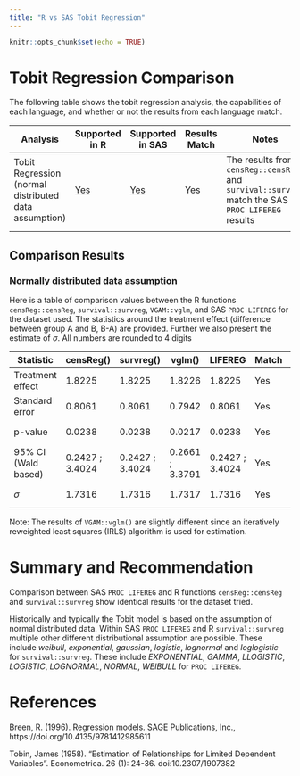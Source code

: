 ```yaml
---
title: "R vs SAS Tobit Regression"
---
```


```r
knitr::opts_chunk$set(echo = TRUE)
```

# Tobit Regression Comparison

The following table shows the tobit regression analysis, the capabilities of each language, and whether or not the results from each language match.

| Analysis | Supported in R | Supported in SAS | Results Match | Notes |
|----------|----------------|------------------|---------------|-------|
| Tobit Regression (normal distributed data assumption) | [Yes](../R/tobit%20regression.html) | [Yes](../SAS/tobit%20regression%20SAS.html) | Yes | The results from `censReg::censReg` and `survival::survreg` match the SAS `PROC LIFEREG` results
                                        |

## Comparison Results

### Normally distributed data assumption

Here is a table of comparison values between the R functions `censReg::censReg`, `survival::survreg`, `VGAM::vglm`, and SAS `PROC LIFEREG` for the dataset used.
The statistics around the treatment effect (difference between group A and B, B-A) are provided. Further we also present the estimate of $\sigma$. All numbers are rounded to 4 digits

| Statistic          | censReg()  | survreg() | vglm() | LIFEREG | Match | Notes |
|--------------------|------------|-----------|--------|---------|-------|-------|
| Treatment effect   | 1.8225          | 1.8225          | 1.8226          | 1.8225          | Yes | see below
| Standard error     | 0.8061          | 0.8061          | 0.7942          | 0.8061          | Yes | see below
| p-value            | 0.0238          | 0.0238          | 0.0217          | 0.0238          | Yes | see below
| 95% CI (Wald based)| 0.2427 ; 3.4024 | 0.2427 ; 3.4024 | 0.2661 ; 3.3791 | 0.2427 ; 3.4024 | Yes | see below
| $\sigma$           | 1.7316          | 1.7316          | 1.7317          | 1.7316          | Yes | see below


Note: The results of `VGAM::vglm()` are slightly different since an iteratively reweighted least squares (IRLS) algorithm is used for estimation.


# Summary and Recommendation

Comparison between SAS `PROC LIFEREG` and R functions `censReg::censReg` and `survival::survreg` show identical results for the dataset tried. 

Historically and typically the Tobit model is based on the assumption of normal distributed data. Within SAS `PROC LIFEREG` and R `survival::survreg` multiple other different distributional assumption are possible. These include *weibull*, *exponential*, *gaussian*, *logistic*, *lognormal* and *loglogistic* for `survival::survreg`. These include *EXPONENTIAL*, *GAMMA*, *LLOGISTIC*, *LOGISTIC*, *LOGNORMAL*, *NORMAL*, *WEIBULL* for `PROC LIFEREG`.

# References

Breen, R. (1996). Regression models. SAGE Publications, Inc., https://doi.org/10.4135/9781412985611

Tobin, James (1958). "Estimation of Relationships for Limited Dependent Variables". Econometrica. 26 (1): 24-36. doi:10.2307/1907382
